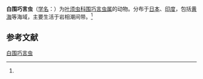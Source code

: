 {{Speciesbox
| name = 白围巧言虫
| status = 
| status_system = 
| image = 
| genus = Eumida
| species = albopicta
| authority = (Marenzeller, 1879)<ref name='id10362'>{{cite web| url =http://www.bioinfo.cn/db05/BjdwSpecies.php?action=view&id=10362| title =白围巧言虫| work =《中国动物物种编目数据库》| publisher =中国科学院微生物研究所| author =中国科学院动物研究所| accessdate =2009-04-16| deadurl =yes| archiveurl =https://web.archive.org/web/20160305071346/http://www.bioinfo.cn/db05/BjdwSpecies.php?action=view&id=10362| archivedate =2016-03-05}}</ref>
}}

'''白围巧言虫'''（[[学名|学名]]：{{lang|la|''Eumida albopicta''}}）为[[叶须虫科|叶须虫科]][[围巧言虫属|围巧言虫属]]的动物。分布于[[日本|日本]]、[[印度|印度]]，包括[[黄海|黄海]]等海域，主要生活于岩相潮间带。<ref name='id10362'/>

== 参考文献 ==
{{reflist}}

{{Wikispecies|Eumida albopicta}}
{{Taxonbar|from=Q2230747}}

[[Category:围巧言虫属|白围巧言虫]]


{{环节动物小作品}}